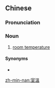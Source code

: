 {{also|室温}}
==Chinese==
{{zh-forms|s=室温}}

===Pronunciation===
{{zh-pron
|m=室wēn
|c=sat1 wan1
|cat=n
}}

===Noun===
{{zh-noun}}

# [[room temperature]]

====Synonyms====
* {{zh-l|常溫}}

[[zh-min-nan:室溫]]